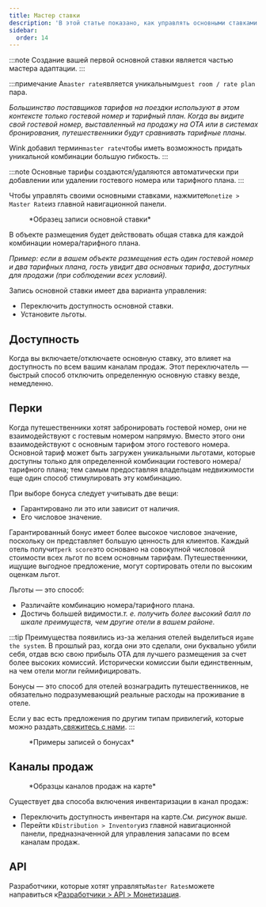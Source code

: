 ```yaml
---
title: Мастер ставки
description: 'В этой статье показано, как управлять основными ставками на Wink.'
sidebar:
  order: 14
---
```


:::note
Создание вашей первой основной ставки является частью мастера адаптации.
:::

:::примечание
А`master rate`является уникальным`guest room / rate plan` пара.

*Большинство поставщиков тарифов на поездки используют в этом контексте только гостевой номер и тарифный план. Когда вы видите свой гостевой номер, выставленный на продажу на OTA или в системах бронирования, путешественники будут сравнивать тарифные планы.*

Wink добавил термин`master rate`чтобы иметь возможность придать уникальной комбинации большую гибкость.
:::

:::note
Основные тарифы создаются/удаляются автоматически при добавлении или удалении гостевого номера или тарифного плана.
:::

Чтобы управлять своими основными ставками, нажмите`Monetize > Master Rate`из главной навигационной панели.

<figure>
  <CloudinaryImage width="350" height="484" resize="scale" quality="best" alt="Мастер Ставка" src="academy/master-rate" errorImage="noimage_opaque_nyrtl0.png" />

  <figcaption>*Образец записи основной ставки*</figcaption>
</figure>


В объекте размещения будет действовать общая ставка для каждой комбинации номера/тарифного плана.

*Пример: если в вашем объекте размещения есть один гостевой номер и два тарифных плана, гость увидит два основных тарифа, доступных для продажи (при соблюдении всех условий).*

Запись основной ставки имеет два варианта управления:

* Переключить доступность основной ставки.
* Установите льготы.

## Доступность

Когда вы включаете/отключаете основную ставку, это влияет на доступность по всем вашим каналам продаж. Этот переключатель — быстрый способ отключить определенную основную ставку везде, немедленно.

## Перки

Когда путешественники хотят забронировать гостевой номер, они не взаимодействуют с гостевым номером напрямую. Вместо этого они взаимодействуют с основным тарифом этого гостевого номера.
Основной тариф может быть загружен уникальными льготами, которые доступны только для определенной комбинации гостевого номера/тарифного плана; тем самым предоставляя владельцам недвижимости еще один способ стимулировать эту комбинацию.

При выборе бонуса следует учитывать две вещи:

* Гарантировано ли это или зависит от наличия.
* Его числовое значение.

Гарантированный бонус имеет более высокое числовое значение, поскольку он представляет большую ценность для клиентов.
Каждый отель получит`perk score`это основано на совокупной числовой стоимости всех льгот по всем основным тарифам.
Путешественники, ищущие выгодное предложение, могут сортировать отели по высоким оценкам льгот.

Льготы — это способ:

* Различайте комбинацию номера/тарифного плана.
* Достичь большей видимости.*т. е. получить более высокий балл по шкале преимуществ, чем другие отели в вашем районе.*

:::tip
Преимущества появились из-за желания отелей выделиться и`game the system`.
В прошлый раз, когда они это сделали, они буквально убили себя, отдав всю свою прибыль OTA для лучшего размещения за счет более высоких комиссий.
Исторически комиссии были единственным, на чем отели могли геймифицировать.

Бонусы — это способ для отелей вознаградить путешественников, не обязательно подразумевающий реальные расходы на проживание в отеле.

Если у вас есть предложения по другим типам привилегий, которые можно раздать,[свяжитесь с нами](mailto:hi@wink.travel).
:::

<figure>
  <CloudinaryImage width="700" height="263" resize="scale" quality="best" alt="Перки" src="academy/perks" errorImage="noimage_opaque_nyrtl0.png" />

  <figcaption>*Примеры записей о бонусах*</figcaption>
</figure>


## Каналы продаж

<figure>
  <CloudinaryImage width="350" height="368" resize="scale" quality="best" alt="Каналы продаж" src="academy/sales-channels-card" errorImage="noimage_opaque_nyrtl0.png" />

  <figcaption>*Образцы каналов продаж на карте*</figcaption>
</figure>


Существует два способа включения инвентаризации в канал продаж:

* Переключить доступность инвентаря на карте.*См. рисунок выше.*
* Перейти к`Distribution > Inventory`из главной навигационной панели, предназначенной для управления запасами по всем каналам продаж.

## API

Разработчики, которые хотят управлять`Master Rates`можете направиться к[Разработчики > API > Монетизация](/developers/apis/#monetize-api).

